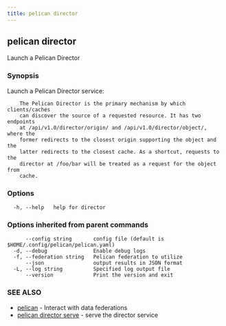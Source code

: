 ```yaml
---
title: pelican director
---
```


## pelican director

Launch a Pelican Director

### Synopsis

Launch a Pelican Director service:

		The Pelican Director is the primary mechanism by which clients/caches
		can discover the source of a requested resource. It has two endpoints
		at /api/v1.0/director/origin/ and /api/v1.0/director/object/, where the
		former redirects to the closest origin supporting the object and the
		latter redirects to the closest cache. As a shortcut, requests to the
		director at /foo/bar will be treated as a request for the object from
		cache.

### Options

```
  -h, --help   help for director
```

### Options inherited from parent commands

```
      --config string       config file (default is $HOME/.config/pelican/pelican.yaml)
  -d, --debug               Enable debug logs
  -f, --federation string   Pelican federation to utilize
      --json                output results in JSON format
  -L, --log string          Specified log output file
      --version             Print the version and exit
```

### SEE ALSO

* [pelican](/commands-reference/)	 - Interact with data federations
* [pelican director serve](/commands-reference/director/serve/)	 - serve the director service
